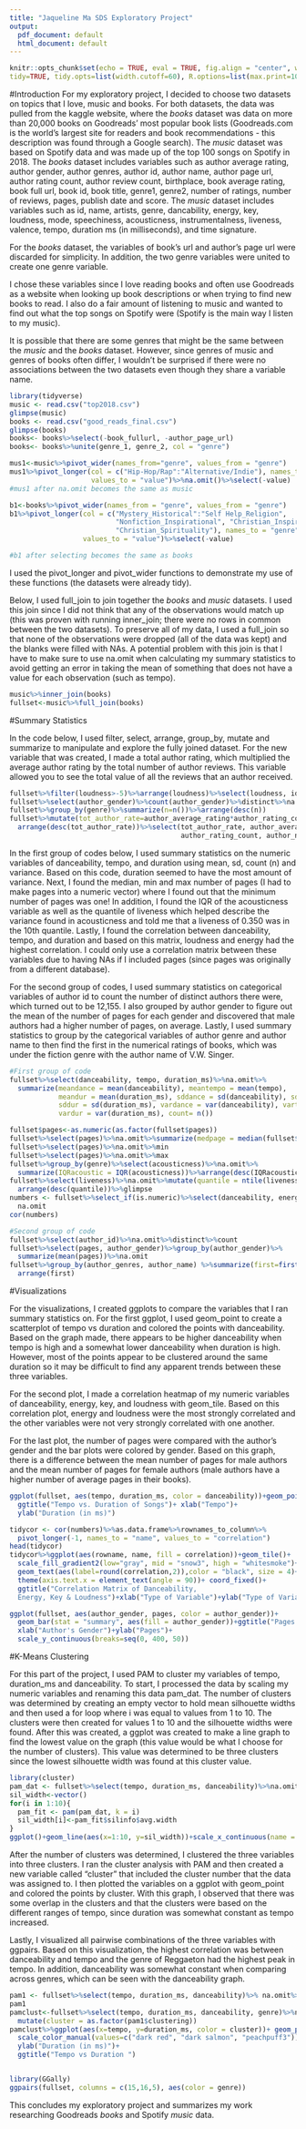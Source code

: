 ```yaml
---
title: "Jaqueline Ma SDS Exploratory Project"
output:
  pdf_document: default
  html_document: default
---
```


```r
knitr::opts_chunk$set(echo = TRUE, eval = TRUE, fig.align = "center", warning = F, message = F,
tidy=TRUE, tidy.opts=list(width.cutoff=60), R.options=list(max.print=100))
```

#Introduction
For my exploratory project, I decided to choose two datasets on topics that I love, music and books. For both datasets, the data was pulled from the kaggle website, where the *books* dataset was data on more than 20,000 books on Goodreads' most popular book lists (Goodreads.com is the world's largest site for readers and book recommendations - this description was found through a Google search). The *music* dataset was based on Spotify data and was made up of the top 100 songs on Spotify in 2018. The *books* dataset includes variables such as author average rating, author gender, author genres, author id, author name, author page url, author rating count, author review count, birthplace, book average rating, book full url, book id, book title, genre1, genre2, number of ratings, number of reviews, pages, publish date and score. The *music* dataset includes variables such as id, name, artists, genre, dancability, energy, key, loudness, mode, speechiness, acousticness, instrumentalness, liveness, valence, tempo, duration ms (in milliseconds), and time signature. 

For the *books* dataset, the variables of book's url and author's page url were discarded for simplicity. In addition, the two genre variables were united to create one genre variable.

I chose these variables since I love reading books and often use Goodreads as a website when looking up book descriptions or when trying to find new books to read. I also do a fair amount of listening to music and wanted to find out what the top songs on Spotify were (Spotify is the main way I listen to my music). 

It is possible that there are some genres that might be the same between the *music* and the *books* dataset. However, since genres of music and genres of books often differ, I wouldn't be surprised if there were no associations between the two datasets even though they share a variable name.  


```r
library(tidyverse)
music <- read.csv("top2018.csv")
glimpse(music)
books <- read.csv("good_reads_final.csv")
glimpse(books)
books<- books%>%select(-book_fullurl, -author_page_url)
books<- books%>%unite(genre_1, genre_2, col = "genre")

mus1<-music%>%pivot_wider(names_from="genre", values_from = "genre")
mus1%>%pivot_longer(col = c("Hip-Hop/Rap":"Alternative/Indie"), names_to = "genre",  
                    values_to = "value")%>%na.omit()%>%select(-value)
#mus1 after na.omit becomes the same as music

b1<-books%>%pivot_wider(names_from = "genre", values_from = "genre")
b1%>%pivot_longer(col = c("Mystery_Historical":"Self Help_Religion",  
                          "Nonfiction_Inspirational", "Christian_Inspirational",  
                          "Christian_Spirituality"), names_to = "genre",  
                  values_to = "value")%>%select(-value)

#b1 after selecting becomes the same as books

```
I used the pivot_longer and pivot_wider functions to demonstrate my use of these functions (the datasets were already tidy). 

Below, I used full_join to join together the *books* and *music* datasets. I used this join since I did not think that any of the observations would match up (this was proven with running inner_join; there were no rows in common between the two datasets). To preserve all of my data, I used a full_join so that none of the observations were dropped (all of the data was kept) and the blanks were filled with NAs. A potential problem with this join is that I have to make sure to use na.omit when calculating my summary statistics to avoid getting an error in taking the mean of something that does not have a value for each observation (such as tempo). 

```R
music%>%inner_join(books)
fullset<-music%>%full_join(books)
```

#Summary Statistics

In the code below, I used filter, select, arrange, group_by, mutate and summarize to manipulate and explore the fully joined dataset. For the new variable that was created, I made a total author rating, which multiplied the average author rating by the total number of author reviews. This variable allowed you to see the total value of all the reviews that an author received.  

```R
fullset%>%filter(loudness>-5)%>%arrange(loudness)%>%select(loudness, id, name)%>%glimpse()
fullset%>%select(author_gender)%>%count(author_gender)%>%distinct%>%na.omit
fullset%>%group_by(genre)%>%summarize(n=n())%>%arrange(desc(n))
fullset%>%mutate(tot_author_rate=author_average_rating*author_rating_count) %>%  
  arrange(desc(tot_author_rate))%>%select(tot_author_rate, author_average_rating,  
                                          author_rating_count, author_name)%>%glimpse()

```
In the first group of codes below, I used summary statistics on the numeric variables of danceability, tempo, and duration using mean, sd, count (n) and variance. Based on this code, duration seemed to have the most amount of variance. Next, I found the median, min and max number of pages (I had to make pages into a numeric vector) where I found out that the minimum number of pages was one! In addition, I found the IQR of the acousticness variable as well as the quantile of liveness which helped describe the variance found in acousticness and told me that a liveness of 0.350 was in the 10th quantile. Lastly, I found the correlation between danceability, tempo, and duration and based on this matrix, loudness and energy had the highest correlation. I could only use a correlation matrix between these variables due to having NAs if I included pages (since pages was originally from a different database).

For the second group of codes, I used summary statistics on categorical variables of author id to count the number of distinct authors there were, which turned out to be 12,155. I also grouped by author gender to figure out the mean of the number of pages for each gender and discovered that male authors had a higher number of pages, on average. Lastly, I used summary statistics to group by the categorical variables of author genre and author name to then find the first in the numerical ratings of books, which was under the fiction genre with the author name of V.W. Singer.  


```R
#First group of code
fullset%>%select(danceability, tempo, duration_ms)%>%na.omit%>%  
  summarize(meandance = mean(danceability), meantempo = mean(tempo),  
            meandur = mean(duration_ms), sddance = sd(danceability), sdtempo = sd(tempo),  
            sddur = sd(duration_ms), vardance = var(danceability), vartempo = var(tempo),  
            vardur = var(duration_ms), count= n())

fullset$pages<-as.numeric(as.factor(fullset$pages))
fullset%>%select(pages)%>%na.omit%>%summarize(medpage = median(fullset$pages, na.rm=T))
fullset%>%select(pages)%>%na.omit%>%min
fullset%>%select(pages)%>%na.omit%>%max
fullset%>%group_by(genre)%>%select(acousticness)%>%na.omit%>%  
  summarize(IQRacoustic = IQR(acousticness))%>%arrange(desc(IQRacoustic))
fullset%>%select(liveness)%>%na.omit%>%mutate(quantile = ntile(liveness, seq(10)))%>%  
  arrange(desc(quantile))%>%glimpse
numbers <- fullset%>%select_if(is.numeric)%>%select(danceability, energy, key, loudness)%>%  
  na.omit
cor(numbers)

#Second group of code
fullset%>%select(author_id)%>%na.omit%>%distinct%>%count
fullset%>%select(pages, author_gender)%>%group_by(author_gender)%>%  
  summarize(mean(pages))%>%na.omit
fullset%>%group_by(author_genres, author_name) %>%summarize(first=first(num_ratings))%>%  
  arrange(first)
```
#Visualizations

For the visualizations, I created ggplots to compare the variables that I ran summary statistics on. For the first ggplot, I used geom_point to create a scatterplot of tempo vs duration and colored the points with danceability. Based on the graph made, there appears to be higher danceability when tempo is high and a somewhat lower danceability when duration is high. However, most of the points appear to be clustered around the same duration so it may be difficult to find any apparent trends between these three variables.

For the second plot, I made a correlation heatmap of my numeric variables of danceability, energy, key, and loudness with geom_tile. Based on this correlation plot, energy and loudness were the most strongly correlated and the other variables were not very strongly correlated with one another.

For the last plot, the number of pages were compared with the author's gender and the bar plots were colored by gender. Based on this graph, there is a difference between the mean number of pages for male authors and the mean number of pages for female authors (male authors have a higher number of average pages in their books).  


```R
ggplot(fullset, aes(tempo, duration_ms, color = danceability))+geom_point(alpha=0.75)+  
  ggtitle("Tempo vs. Duration of Songs")+ xlab("Tempo")+  
  ylab("Duration (in ms)")

tidycor <- cor(numbers)%>%as.data.frame%>%rownames_to_column%>%  
  pivot_longer(-1, names_to = "name", values_to = "correlation")
head(tidycor)
tidycor%>%ggplot(aes(rowname, name, fill = correlation))+geom_tile()+  
  scale_fill_gradient2(low="gray", mid = "snow3", high = "whitesmoke")+  
  geom_text(aes(label=round(correlation,2)),color = "black", size = 4)+  
  theme(axis.text.x = element_text(angle = 90))+ coord_fixed()+  
  ggtitle("Correlation Matrix of Danceability,  
  Energy, Key & Loudness")+xlab("Type of Variable")+ylab("Type of Variable")

ggplot(fullset, aes(author_gender, pages, color = author_gender))+  
  geom_bar(stat = "summary", aes(fill = author_gender))+ggtitle("Pages vs. Author Gender")+  
  xlab("Author's Gender")+ylab("Pages")+  
  scale_y_continuous(breaks=seq(0, 400, 50))

```

#K-Means Clustering

For this part of the project, I used PAM to cluster my variables of tempo, duration_ms and danceability. To start, I processed the data by scaling my numeric variables and renaming this data pam_dat. The number of clusters was determined by creating an empty vector to hold mean silhouette widths and then used a for loop where i was equal to values from 1 to 10. The clusters were then created for values 1 to 10 and the silhouette widths were found. After this was created, a ggplot was created to make a line graph to find the lowest value on the graph (this value would be what I choose for the number of clusters). This value was determined to be three clusters since the lowest silhouette width was found at this cluster value.  

```R
library(cluster)
pam_dat <- fullset%>%select(tempo, duration_ms, danceability)%>%na.omit%>%scale
sil_width<-vector()
for(i in 1:10){
  pam_fit <- pam(pam_dat, k = i)
  sil_width[i]<-pam_fit$silinfo$avg.width
}
ggplot()+geom_line(aes(x=1:10, y=sil_width))+scale_x_continuous(name = "k", breaks = 1:10)

```
After the number of clusters was determined, I clustered the three variables into three clusters. I ran the cluster analysis with PAM and then created a new variable called "cluster" that included the cluster number that the data was assigned to. I then plotted the variables on a ggplot with geom_point and colored the points by cluster. With this graph, I observed that there was some overlap in the clusters and that the clusters were based on the different ranges of tempo, since duration was somewhat constant as tempo increased.

Lastly, I visualized all pairwise combinations of the three variables with ggpairs. Based on this visualization, the highest correlation was between danceability and tempo and the genre of Reggaeton had the highest peak in tempo. In addition, danceability was somewhat constant when comparing across genres, which can be seen with the danceability graph.  


```R
pam1 <- fullset%>%select(tempo, duration_ms, danceability)%>% na.omit%>%scale%>%pam(3)
pam1
pamclust<-fullset%>%select(tempo, duration_ms, danceability, genre)%>%na.omit%>%  
  mutate(cluster = as.factor(pam1$clustering))
pamclust%>%ggplot(aes(x=tempo, y=duration_ms, color = cluster))+ geom_point()+  
  scale_color_manual(values=c("dark red", "dark salmon", "peachpuff3")) +xlab("Tempo")+  
  ylab("Duration (in ms)")+  
  ggtitle("Tempo vs Duration ")


library(GGally)
ggpairs(fullset, columns = c(15,16,5), aes(color = genre))
```
This concludes my exploratory project and summarizes my work researching Goodreads *books* and Spotify *music* data.

